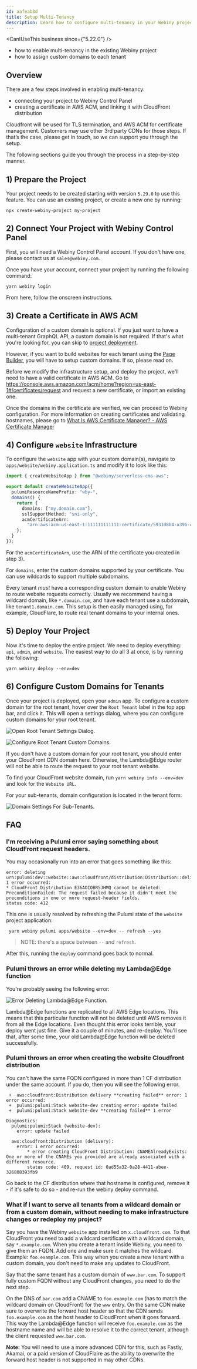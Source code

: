```yaml
---
id: aafeab3d
title: Setup Multi-Tenancy
description: Learn how to configure multi-tenancy in your Webiny project
---
```



<CanIUseThis business since={"5.22.0"} />


<Alert type="success" title="What you'll learn">

- how to enable multi-tenancy in the existing Webiny project
- how to assign custom domains to each tenant

</Alert>

## Overview

There are a few steps involved in enabling multi-tenancy:

- connecting your project to Webiny Control Panel
- creating a certificate in AWS ACM, and linking it with CloudFront distribution

Cloudfront will be used for TLS termination, and AWS ACM for certificate management. Customers may use other 3rd party CDNs for those steps. If that’s the case, please get in touch, so we can support you through the setup.

The following sections guide you through the process in a step-by-step manner.

## 1) Prepare the Project

Your project needs to be created starting with version `5.29.0` to use this feature.
You can use an existing project, or create a new one by running:

```shell
npx create-webiny-project my-project
```

## 2) Connect Your Project with Webiny Control Panel

First, you will need a Webiny Control Panel account. If you don't have one, please contact us at `sales@webiny.com`.

Once you have your account, connect your project by running the following command:

```shell
yarn webiny login
```

From here, follow the onscreen instructions.

## 3) Create a Certificate in AWS ACM

<Alert type="info" title="Please note">

Configuration of a custom domain is optional. If you just want to have a multi-tenant GraphQL API,
a custom domain is not required. If that's what you're looking for, you can skip to [project
deployment](#5-deploy-your-project).

However, if you want to build websites for each tenant using the [Page Builder](/docs/{version}/overview/applications/page-builder), you will have
to setup custom domains. If so, please read on.

</Alert>

Before we modify the infrastructure setup, and deploy the project, we'll need to have a valid certificate in AWS ACM. Go to https://console.aws.amazon.com/acm/home?region=us-east-1#/certificates/request and request a new certificate, or import an existing one.

Once the domains in the certificate are verified, we can proceed to Webiny configuration. For more information on creating certificates and validating hostnames, please go to [What Is AWS Certificate Manager? - AWS Certificate Manager](https://docs.aws.amazon.com/acm/latest/userguide/acm-overview.html)

## 4) Configure `website` Infrastructure

To configure the `website` app with your custom domain(s), navigate to `apps/website/webiny.application.ts` and modify it to look like this:

```ts apps/website/webiny.application.ts
import { createWebsiteApp } from "@webiny/serverless-cms-aws";

export default createWebsiteApp({
  pulumiResourceNamePrefix: "wby-",
  domains() {
    return {
      domains: ["my.domain.com"],
      sslSupportMethod: "sni-only",
      acmCertificateArn:
        "arn:aws:acm:us-east-1:111111111111:certificate/5931d8b4-a39b-4a3a-a4e7-f5bbdd78d599"
    };
  }
});
```

For the `acmCertificateArn`, use the ARN of the certificate you created in step 3).

For `domains`, enter the custom domains supported by your certificate. You can use wildcards to support multiple subdomains.

<Alert type="info" title="Recommendation">

Every tenant _must_ have a corresponding custom domain to enable Webiny to route website requests correctly. Usually we recommend having a wildcard domain, like `*.domain.com`, and have each tenant use a subdomain, like `tenant1.domain.com`. This setup is then easily managed using, for example, CloudFlare, to route real tenant domains to your internal ones.

</Alert>

## 5) Deploy Your Project

Now it's time to deploy the entire project. We need to deploy everything: `api`, `admin`, and `website`. The easiest way to do all 3 at once, is by running the following:

```shell
yarn webiny deploy --env=dev
```

## 6) Configure Custom Domains for Tenants

Once your project is deployed, open your `admin` app. To configure a custom domain for the root tenant, hover over the `Root Tenant` label in the top app bar, and click it. This will open a settings dialog, where you can configure custom domains for your root tenant.

![Open Root Tenant Settings Dialog.](./assets/multi-tenancy/root-tenant-settings.png)

![Configure Root Tenant Custom Domains.](./assets/multi-tenancy/tenant-settings-dialog.png)

<Alert type="danger" title="Important">

If you don't have a custom domain for your root tenant, you should enter your CloudFront CDN domain here. Otherwise, the Lambda@Edge router will not be able to route the request to your root tenant website.

To find your CloudFront website domain, run `yarn webiny info --env=dev` and look for the `Website URL`.

</Alert>

For your sub-tenants, domain configuration is located in the tenant form:

![Domain Settings For Sub-Tenants.](./assets/multi-tenancy/new-tenant.png)

## FAQ

### I'm receiving a Pulumi error saying something about CloudFront request headers.

You may occasionally run into an error that goes something like this:

```
error: deleting urn:pulumi:dev::website::aws:cloudfront/distribution:Distribution::delivery: 1 error occurred:
* CloudFront Distribution E36AOIOBR5JHMQ cannot be deleted: PreconditionFailed: The request failed because it didn't meet the preconditions in one or more request-header fields.
status code: 412
```

This one is usually resolved by refreshing the Pulumi state of the `website` project application:

```shell
 yarn webiny pulumi apps/website --env=dev -- refresh --yes
```

> NOTE: there's a space between `--` and `refresh`.

After this, running the `deploy` command goes back to normal.

### Pulumi throws an error while deleting my Lambda@Edge function

You're probably seeing the following error:

![Error Deleting Lambda@Edge Function.](./assets/multi-tenancy/lambda-delete-error.png)

Lambda@Edge functions are replicated to all AWS Edge locations. This means that this particular function will not be deleted until AWS removes it from all the Edge locations. Even thought this error looks terrible, your deploy went just fine. Give it a couple of minutes, and re-deploy. You'll see that, after some time, your old Lambda@Edge function will be deleted successfully.

### Pulumi throws an error when creating the website Cloudfront distribution

You can't have the same FQDN configured in more than 1 CF distribution under the same account. If you do, then you will see the following error.

```shell
 +  aws:cloudfront:Distribution delivery **creating failed** error: 1 error occurred:
 +  pulumi:pulumi:Stack website-dev creating error: update failed
 +  pulumi:pulumi:Stack website-dev **creating failed** 1 error

Diagnostics:
  pulumi:pulumi:Stack (website-dev):
    error: update failed

  aws:cloudfront:Distribution (delivery):
    error: 1 error occurred:
    	* error creating CloudFront Distribution: CNAMEAlreadyExists: One or more of the CNAMEs you provided are already associated with a different resource.
    	status code: 409, request id: 0ad55a32-0a28-4411-abee-326808393fb9
```

Go back to the CF distribution where that hostname is configured, remove it - if it's safe to do so - and re-run the webiny deploy command.

### What if I want to serve all tenants from a wildcard domain or from a custom domain, without needing to make infrastructure changes or redeploy my project?

Say you have the Webiny `website` app installed on `x.cloudfront.com`. To that CloudFront you need to add a wildcard certificate with a wildcard domain, say `*.example.com`.
When you create a tenant inside Webiny, you need to give them an FQDN. Add one and make sure it matches the wildcard. Example: `foo.example.com`.
This way when you create a new tenant with a custom domain, you don't need to make any updates to CloudFront.

Say that the same tenant has a custom domain of `www.bar.com`. To support fully custom FQDN without any CloudFront changes, you need to do the next step.

On the DNS of `bar.com` add a CNAME to `foo.example.com` (has to match the wildcard domain on CloudFront) for the `www` entry. On the same CDN make sure to overwrite the forward host header so that the CDN sends `foo.example.com` as the host header to CloudFront when it goes forward. This way the Lambda@Edge function will receive `foo.example.com` as the hostname name and will be able to resolve it to the correct tenant, although the client requested `www.bar.com`.

**Note:** You will need to use a more advanced CDN for this, such as Fastly, Akamai, or a paid version of CloudFlaire as the ability to overwrite the forward host header is not supported in may other CDNs.
